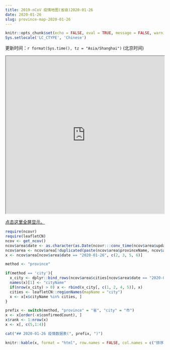 ```yaml
---
title: 2019-nCoV 疫情地图(省级)2020-01-26
date: 2020-01-26
slug: province-map-2020-01-26
---
```


```r
knitr::opts_chunk$set(echo = FALSE, eval = TRUE, message = FALSE, warning = FALSE, error = FALSE)
Sys.setlocale('LC_CTYPE', 'Chinese')
```

更新时间：`r format(Sys.time(), tz = "Asia/Shanghai")` (北京时间)

<iframe seamless src="https://pzhaonet.github.io/ncov/leaflet/leafmap-province-2020-01-26.html" width="100%" height="500"></iframe>

[点击这里全屏显示。](https://pzhaonet.github.io/ncov/leaflet/leafmap-province-2020-01-26.html)


```r
require(ncovr)
require(leafletCN)
ncov <- get_ncov()
ncov$area$date <- as.character(as.Date(ncovr:::conv_time(ncov$area$updateTime)))
ncov$area <- ncov$area[!duplicated(paste(ncov$area$provinceName, ncov$area$date)), ]
x <- ncov$area[ncov$area$date == "2020-01-26", c(2, 3, 5, 6)]

method <- "province"

if(method == 'city'){
  x_city <- dplyr::bind_rows(ncov$area$cities[ncov$area$date == "2020-01-26"])
  names(x)[1] <- "cityName"
  if(nrow(x_city) > 0) x <- rbind(x_city[, c(1, 2, 4, 5)], x)
  cities <- leafletCN::regionNames(mapName = "city")
  x <- x[x$cityName %in% cities, ]
}

prefix <- switch(method, "province" = "省", "city" = "市")
x <- x[order(-x$confirmedCount), ]
x$rank <- 1:nrow(x)
x <- x[, c(5,1:4)]
```

```r
cat("## 2020-01-26 疫情数据表(", prefix, ")")
```

```r
knitr::kable(x, format = "html", row.names = FALSE, col.names = c("排序", "名称", "确诊", "治愈", "死亡"))
```
